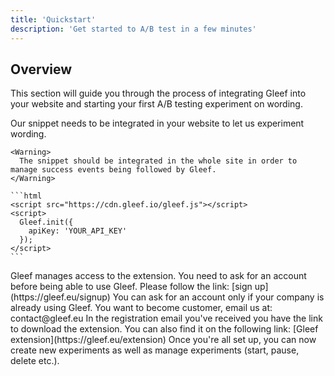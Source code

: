 ```yaml
---
title: 'Quickstart'
description: 'Get started to A/B test in a few minutes'
---
```


## Overview
This section will guide you through the process of integrating Gleef into your website and starting your first A/B testing experiment on wording.

<Steps>
  <Step title="Integrate our JS snippet">
    Our snippet needs to be integrated in your website to let us experiment wording.
    
    <Warning>
      The snippet should be integrated in the whole site in order to manage success events being followed by Gleef.
    </Warning>

    ```html
    <script src="https://cdn.gleef.io/gleef.js"></script>
    <script>
      Gleef.init({
        apiKey: 'YOUR_API_KEY'
      });
    </script>
    ```
  </Step>
  <Step title="Get credentials from Gleef">
    Gleef manages access to the extension. You need to ask for an account before being able to use Gleef.
    Please follow the link: [sign up](https://gleef.eu/signup)
    <Info>You can ask for an account only if your company is already using Gleef. You want to become customer, email us at: contact@gleef.eu</Info>
  </Step>
  <Step title="Download the extension">
    In the registration email you've received you have the link to download the extension.
    You can also find it on the following link: [Gleef extension](https://gleef.eu/extension)
  </Step>
  <Step title="Launch & manage experiments">
    Once you're all set up, you can now create new experiments as well as manage experiments (start, pause, delete etc.).
  </Step>
</Steps>
